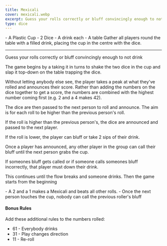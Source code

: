 ```yaml
---
title: Mexicali
cover: mexicali.webp
excerpt: Guess your rolls correctly or bluff convincingly enough to not drink
type: dice
---
```


<GameHero
  cover="/BeerGoggleGames/images/mexicali.webp"
  alt="Mexicali"
/>

<GameSection title="Equipment" icon="/BeerGoggleGames/images/liquor.webp">
-   A Plastic Cup
-   2 Dice
-   A drink each
-   A table
</GameSection>

<GameSection title="Setup" icon="/BeerGoggleGames/images/settings.webp">
Gather all players round the table with a filled drink, placing the cup in the centre with the dice.

* * *
</GameSection>

<GameSection title="Aim of the Game" icon="/BeerGoggleGames/images/target.webp">
<p>Guess your rolls correctly or bluff convincingly enough to not drink</p>
</GameSection>

<GameSection title="How to Play" icon="/BeerGoggleGames/images/question.webp">
The game begins by a taking it in turns to shake the two dice in the cup and slap it top-down on the table trapping the dice.

Without letting anybody else see, the player takes a peak at what they've rolled and announces their score. Rather than adding the numbers on the dice together to get a score, the numbers are combined with the highest number coming first (e.g. 2 and a 4 makes 42).

The dice are then passed to the next person to roll and announce. The aim is for each roll to be higher than the previous person's roll.

If the roll is higher than the previous person's, the dice are announced and passed to the next player.

If the roll is lower, the player can bluff or take 2 sips of their drink.

Once a player has announced, any other player in the group can call their bluff until the next person grabs the cup.

If someones bluff gets called or if someone calls someones bluff incorrectly, that player must down their drink.

This continues until the flow breaks and someone drinks. Then the game starts from the beginning
</GameSection>

<GameSection title="Rules" icon="/BeerGoggleGames/images/rules.webp">
-   A 2 and a 1 makes a Mexicali and beats all other rolls.
-   Once the next person touches the cup, nobody can call the previous roller's bluff
</GameSection>

<GameSection title="Special Edition" icon="/BeerGoggleGames/images/special.webp">

<h4>Bonus Rules</h4>

Add these additional rules to the numbers rolled:

-   61 - Everybody drinks
-   31 - Play changes direction
-   11 - Re-roll
</GameSection>

<ShareButtons title="Mexicali" />

<FeedbackCard>
</FeedbackCard>
